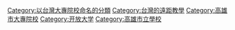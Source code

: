 [[Category:以台灣大專院校命名的分類|Category:以台灣大專院校命名的分類]]
[[Category:台灣的遠距教學|Category:台灣的遠距教學]]
[[Category:高雄市大專院校|Category:高雄市大專院校]]
[[Category:开放大学|Category:开放大学]]
[[Category:高雄市立學校|Category:高雄市立學校]]